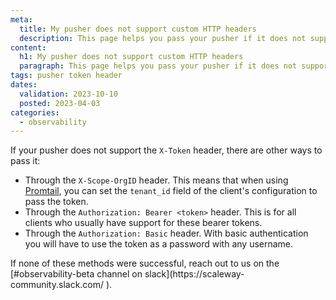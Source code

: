 ```yaml
---
meta:
  title: My pusher does not support custom HTTP headers
  description: This page helps you pass your pusher if it does not support the custom HTTP headers
content:
  h1: My pusher does not support custom HTTP headers
  paragraph: This page helps you pass your pusher if it does not support the custom HTTP headers
tags: pusher token header
dates:
  validation: 2023-10-10
  posted: 2023-04-03
categories:
  - observability
---
```


<Macro id="iam-requirements" />

If your pusher does not support the `X-Token` header, there are other ways to pass it:

- Through the `X-Scope-OrgID` header. This means that when using [Promtail](https://grafana.com/docs/loki/latest/clients/promtail/), you can set the `tenant_id` field of the client's configuration to pass the token.
- Through the `Authorization: Bearer <token>` header. This is for all clients who usually have support for these bearer tokens.
- Through the `Authorization: Basic` header. With basic authentication you will have to use the token as a password with any username.

<Message type="important">
 If none of these methods were successful, reach out to us on the [#observability-beta channel on slack](https://scaleway-community.slack.com/ ).
</Message>
